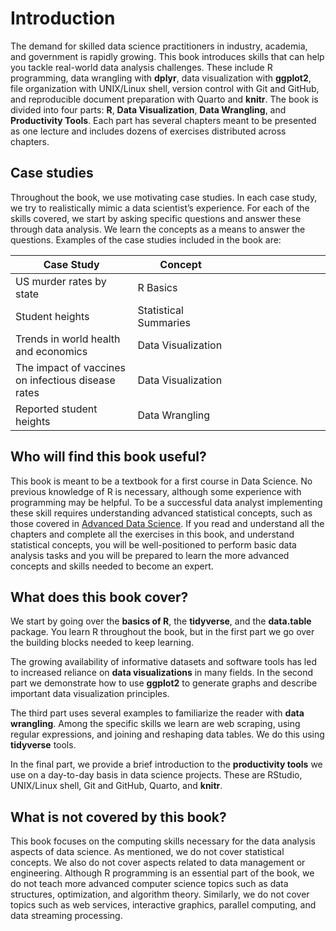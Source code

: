 # Introduction {.unnumbered}

The demand for skilled data science practitioners in industry, academia, and government is rapidly growing. This book introduces skills that can help you tackle real-world data analysis challenges. These include R programming, data wrangling with **dplyr**, data visualization with **ggplot2**, file organization with UNIX/Linux shell, version control with Git and GitHub, and reproducible document preparation with Quarto and **knitr**. The book is divided into four parts: **R**, **Data Visualization**, **Data Wrangling**, and **Productivity Tools**. Each part has several chapters meant to be presented as one lecture and includes dozens of exercises distributed across chapters.

## Case studies {.unnumbered}

Throughout the book, we use motivating case studies. In each case study, we try to realistically mimic a data scientist's experience. For each of the skills covered, we start by asking specific questions and answer these through data analysis. We learn the concepts as a means to answer the questions. Examples of the case studies included in the book are:

| Case Study                                         | Concept               |     |
|----------------------------|----------------------|----------------------|
| US murder rates by state                           | R Basics              |     |
| Student heights                                    | Statistical Summaries |     |
| Trends in world health and economics               | Data Visualization    |     |
| The impact of vaccines on infectious disease rates | Data Visualization    |     |
| Reported student heights                           | Data Wrangling        |     |

## Who will find this book useful? {.unnumbered}

This book is meant to be a textbook for a first course in Data Science. No previous knowledge of R is necessary, although some experience with programming may be helpful. To be a successful data analyst implementing these skill requires understanding advanced statistical concepts, such as those covered in [Advanced Data Science](http://rafalab.dfci.harvard.edu/dsbook-part-2/). If you read and understand all the chapters and complete all the exercises in this book, and understand statistical concepts, you will be well-positioned to perform basic data analysis tasks and you will be prepared to learn the more advanced concepts and skills needed to become an expert.

## What does this book cover? {.unnumbered}

We start by going over the **basics of R**, the **tidyverse**, and the **data.table** package. You learn R throughout the book, but in the first part we go over the building blocks needed to keep learning.

The growing availability of informative datasets and software tools has led to increased reliance on **data visualizations** in many fields. In the second part we demonstrate how to use **ggplot2** to generate graphs and describe important data visualization principles.

The third part uses several examples to familiarize the reader with **data wrangling**. Among the specific skills we learn are web scraping, using regular expressions, and joining and reshaping data tables. We do this using **tidyverse** tools.

In the final part, we provide a brief introduction to the **productivity tools** we use on a day-to-day basis in data science projects. These are RStudio, UNIX/Linux shell, Git and GitHub, Quarto, and **knitr**.

## What is not covered by this book? {.unnumbered}

This book focuses on the computing skills necessary for the data analysis aspects of data science. As mentioned, we do not cover statistical concepts. We also do not cover aspects related to data management or engineering. Although R programming is an essential part of the book, we do not teach more advanced computer science topics such as data structures, optimization, and algorithm theory. Similarly, we do not cover topics such as web services, interactive graphics, parallel computing, and data streaming processing.
